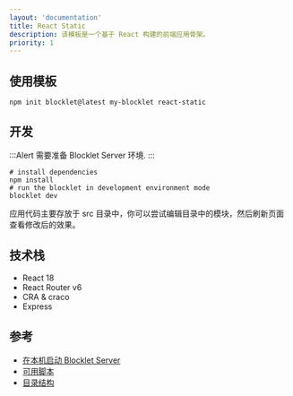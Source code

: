 ```yaml
---
layout: 'documentation'
title: React Static
description: 该模板是一个基于 React 构建的前端应用骨架。
priority: 1
---
```


<TemplateInfo templateName="react-static" />

## 使用模板

```shell
npm init blocklet@latest my-blocklet react-static
```

## 开发

:::Alert
需要准备 Blocklet Server 环境.
:::

```shell
# install dependencies
npm install
# run the blocklet in development environment mode
blocklet dev
```

应用代码主要存放于 src 目录中，你可以尝试编辑目录中的模块，然后刷新页面查看修改后的效果。

## 技术栈

- React 18
- React Router v6
- CRA & craco
- Express

## 参考

- [在本机启动 Blocklet Server](https://developer.blocklet.io/docs/en/prerequisites/server)
- [可用脚本](/available-scripts)
- [目录结构](/folder-structure)
